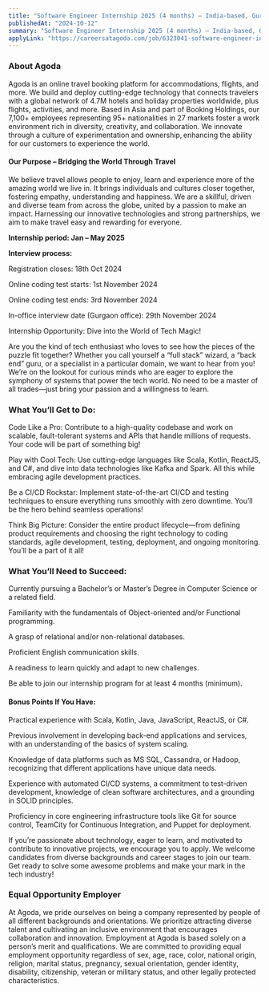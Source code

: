```yaml
---
title: "Software Engineer Internship 2025 (4 months) – India-based, Gurgaon office"
publishedAt: "2024-10-12"
summary: "Software Engineer Internship 2025 (4 months) – India-based, Gurgaon office"
applyLink: "https://careersatagoda.com/job/6323041-software-engineer-internship-2025-4-months-india-based-gurgaon-office/"
---
```


### About Agoda 

Agoda is an online travel booking platform for accommodations, flights, and more. We build and deploy cutting-edge technology that connects travelers with a global network of 4.7M hotels and holiday properties worldwide, plus flights, activities, and more. Based in Asia and part of Booking Holdings, our 7,100+ employees representing 95+ nationalities in 27 markets foster a work environment rich in diversity, creativity, and collaboration. We innovate through a culture of experimentation and ownership, enhancing the ability for our customers to experience the world.

#### Our Purpose – Bridging the World Through Travel 

We believe travel allows people to enjoy, learn and experience more of the amazing world we live in. It brings individuals and cultures closer together, fostering empathy, understanding and happiness.
We are a skillful, driven and diverse team from across the globe, united by a passion to make an impact. Harnessing our innovative technologies and strong partnerships, we aim to make travel easy and rewarding for everyone.

**Internship period: Jan – May 2025**

**Interview process:**

Registration closes: 18th Oct 2024

Online coding test starts: 1st November 2024

Online coding test ends: 3rd November 2024

In-office interview date (Gurgaon office): 29th November 2024 

Internship Opportunity: Dive into the World of Tech Magic! 

Are you the kind of tech enthusiast who loves to see how the pieces of the puzzle fit together? Whether you call yourself a “full stack” wizard, a “back end” guru, or a specialist in a particular domain, we want to hear from you! We’re on the lookout for curious minds who are eager to explore the symphony of systems that power the tech world. No need to be a master of all trades—just bring your passion and a willingness to learn. 

### What You’ll Get to Do: 

Code Like a Pro: Contribute to a high-quality codebase and work on scalable, fault-tolerant systems and APIs that handle millions of requests. Your code will be part of something big! 

Play with Cool Tech: Use cutting-edge languages like Scala, Kotlin, ReactJS, and C#, and dive into data technologies like Kafka and Spark. All this while embracing agile development practices. 

Be a CI/CD Rockstar: Implement state-of-the-art CI/CD and testing techniques to ensure everything runs smoothly with zero downtime. You’ll be the hero behind seamless operations! 

Think Big Picture: Consider the entire product lifecycle—from defining product requirements and choosing the right technology to coding standards, agile development, testing, deployment, and ongoing monitoring. You’ll be a part of it all! 

### What You’ll Need to Succeed: 

Currently pursuing a Bachelor’s or Master’s Degree in Computer Science or a related field. 

Familiarity with the fundamentals of Object-oriented and/or Functional programming. 

A grasp of relational and/or non-relational databases. 

Proficient English communication skills.

A readiness to learn quickly and adapt to new challenges. 

Be able to join our internship program for at least 4 months (minimum). 

#### Bonus Points If You Have: 

Practical experience with Scala, Kotlin, Java, JavaScript, ReactJS, or C#. 

Previous involvement in developing back-end applications and services, with an understanding of the basics of system scaling. 

Knowledge of data platforms such as MS SQL, Cassandra, or Hadoop, recognizing that different applications have unique data needs. 

Experience with automated CI/CD systems, a commitment to test-driven development, knowledge of clean software architectures, and a grounding in SOLID principles. 

Proficiency in core engineering infrastructure tools like Git for source control, TeamCity for Continuous Integration, and Puppet for deployment. 

If you’re passionate about technology, eager to learn, and motivated to contribute to innovative projects, we encourage you to apply. We welcome candidates from diverse backgrounds and career stages to join our team. Get ready to solve some awesome problems and make your mark in the tech industry! 

### Equal Opportunity Employer 

At Agoda, we pride ourselves on being a company represented by people of all different backgrounds and orientations. We prioritize attracting diverse talent and cultivating an inclusive environment that encourages collaboration and innovation. Employment at Agoda is based solely on a person’s merit and qualifications. We are committed to providing equal employment opportunity regardless of sex, age, race, color, national origin, religion, marital status, pregnancy, sexual orientation, gender identity, disability, citizenship, veteran or military status, and other legally protected characteristics.